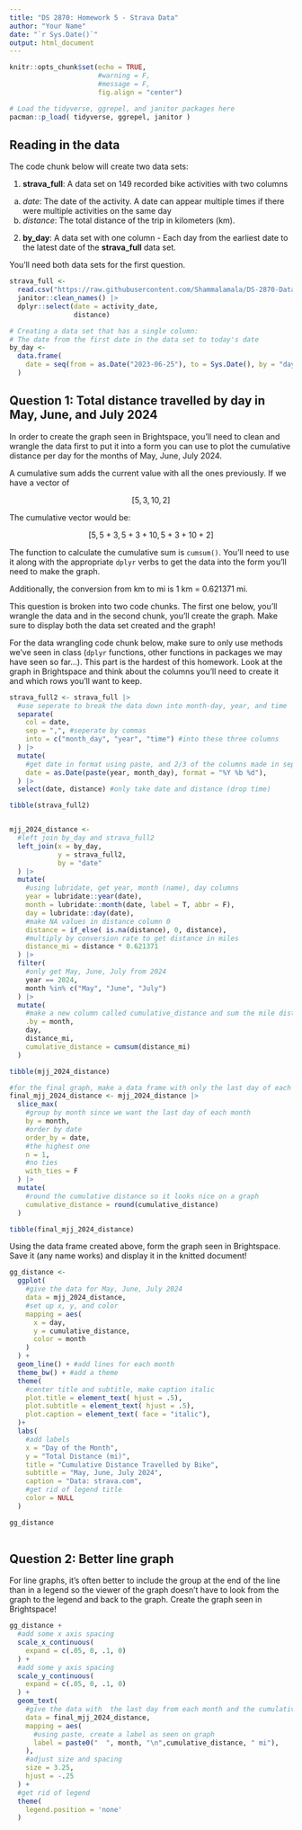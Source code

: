 ```yaml
---
title: "DS 2870: Homework 5 - Strava Data"
author: "Your Name"
date: "`r Sys.Date()`"
output: html_document
---
```


```r
knitr::opts_chunk$set(echo = TRUE,
                      #warning = F,
                      #message = F,
                      fig.align = "center")

# Load the tidyverse, ggrepel, and janitor packages here
pacman::p_load( tidyverse, ggrepel, janitor )
```

## Reading in the data

The code chunk below will create two data sets:

1) **strava_full**: A data set on 149 recorded bike activities with two columns
  a) *date*: The date of the activity. A date can appear multiple times if there were multiple activities on the same day
  b) *distance*: The total distance of the trip in kilometers (km).
  
2) **by_day**: A data set with one column - Each day from the earliest date to the latest date of the **strava_full** data set.


You'll need both data sets for the first question.

```r
strava_full <- 
  read.csv("https://raw.githubusercontent.com/Shammalamala/DS-2870-Data-Sets/main/strava%20full.csv") |> 
  janitor::clean_names() |> 
  dplyr::select(date = activity_date,
                distance)

# Creating a data set that has a single column: 
# The date from the first date in the data set to today's date
by_day <- 
  data.frame(
    date = seq(from = as.Date("2023-06-25"), to = Sys.Date(), by = "day")
  )
```


## Question 1: Total distance travelled by day in May, June, and July 2024

In order to create the graph seen in Brightspace, you'll need to clean and wrangle the data first to put it into a form you can use to plot the cumulative distance per day for the months of May, June, July 2024. 

A cumulative sum adds the current value with all the ones previously. If we have a vector of 

$$[5, 3, 10, 2]$$

The cumulative vector would be:

$$[5, 5 + 3, 5 + 3 + 10, 5 + 3 + 10 + 2]$$

The function to calculate the cumulative sum is `cumsum()`. You'll need to use it along with the appropriate `dplyr` verbs to get the data into the form you'll need to make the graph. 

Additionally, the conversion from km to mi is 1 km = 0.621371 mi.

This question is broken into two code chunks. The first one below, you'll wrangle the data and in the second chunk, you'll create the graph. Make sure to display both the data set created and the graph!

For the data wrangling code chunk below, make sure to only use methods we've seen in class (`dplyr` functions, other functions in packages we may have seen so far...). This part is the hardest of this homework. Look at the graph in Brightspace and think about the columns you'll need to create it and which rows you'll want to keep.

```r
strava_full2 <- strava_full |> 
  #use seperate to break the data down into month-day, year, and time
  separate(
    col = date,
    sep = ",", #seperate by commas
    into = c("month_day", "year", "time") #into these three columns
  ) |> 
  mutate(
    #get date in format using paste, and 2/3 of the columns made in seperate
    date = as.Date(paste(year, month_day), format = "%Y %b %d"),
  ) |> 
  select(date, distance) #only take date and distance (drop time)

tibble(strava_full2)


mjj_2024_distance <- 
  #left join by_day and strava_full2
  left_join(x = by_day, 
            y = strava_full2,
            by = "date"
  ) |>
  mutate(
    #using lubridate, get year, month (name), day columns
    year = lubridate::year(date),
    month = lubridate::month(date, label = T, abbr = F),
    day = lubridate::day(date),
    #make NA values in distance column 0
    distance = if_else( is.na(distance), 0, distance),
    #multiply by conversion rate to get distance in miles
    distance_mi = distance * 0.621371
  ) |> 
  filter(
    #only get May, June, July from 2024
    year == 2024,
    month %in% c("May", "June", "July")
  ) |> 
  mutate(
    #make a new column called cumulative_distance and sum the mile distance
    .by = month,
    day,
    distance_mi,
    cumulative_distance = cumsum(distance_mi)
  )

tibble(mjj_2024_distance)

#for the final graph, make a data frame with only the last day of each month
final_mjj_2024_distance <- mjj_2024_distance |> 
  slice_max(
    #group by month since we want the last day of each month
    by = month,
    #order by date
    order_by = date,
    #the highest one
    n = 1, 
    #no ties
    with_ties = F
  ) |> 
  mutate(
    #round the cumulative distance so it looks nice on a graph
    cumulative_distance = round(cumulative_distance)
  )

tibble(final_mjj_2024_distance)
```


Using the data frame created above, form the graph seen in Brightspace. Save it (any name works) and display it in the knitted document!

```r
gg_distance <-
  ggplot(
    #give the data for May, June, July 2024
    data = mjj_2024_distance,
    #set up x, y, and color 
    mapping = aes(
      x = day,
      y = cumulative_distance,
      color = month
    )
  ) +
  geom_line() + #add lines for each month
  theme_bw() + #add a theme
  theme(
    #center title and subtitle, make caption italic
    plot.title = element_text( hjust = .5),
    plot.subtitle = element_text( hjust = .5),
    plot.caption = element_text( face = "italic"),
  )+
  labs(
    #add labels
    x = "Day of the Month",
    y = "Total Distance (mi)",
    title = "Cumulative Distance Travelled by Bike",
    subtitle = "May, June, July 2024",
    caption = "Data: strava.com",
    #get rid of legend title
    color = NULL
  )

gg_distance
 
```



## Question 2: Better line graph

For line graphs, it's often better to include the group at the end of the line than in a legend so the viewer of the graph doesn't have to look from the graph to the legend and back to the graph. Create the graph seen in Brightspace! 

```r
gg_distance +
  #add some x axis spacing
  scale_x_continuous(
    expand = c(.05, 0, .1, 0)
  ) +
  #add some y axis spacing
  scale_y_continuous(
    expand = c(.05, 0, .1, 0)
  ) +
  geom_text(
    #give the data with  the last day from each month and the cumulative distance from that day
    data = final_mjj_2024_distance,
    mapping = aes(
      #using paste, create a label as seen on graph
      label = paste0("  ", month, "\n",cumulative_distance, " mi"),
    ),
    #adjust size and spacing
    size = 3.25,
    hjust = -.25
  ) +
  #get rid of legend
  theme(
    legend.position = 'none'
  )

```





